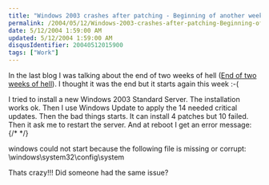 ```yaml
---
title: "Windows 2003 crashes after patching - Beginning of another week of hell :-("
permalink: /2004/05/12/Windows-2003-crashes-after-patching-Beginning-of-another-week-of-hell-(/
date: 5/12/2004 1:59:00 AM
updated: 5/12/2004 1:59:00 AM
disqusIdentifier: 20040512015900
tags: ["Work"]
---
```

In the last blog I was talking about the end of two weeks of hell ([End of two weeks of hell](http://weblogs.asp.net/lkempe/archive/2004/05/08/128425.aspx)). I thought it was the end but it starts again this week :-(

I tried to install a new Windows 2003 Standard Server. The installation works ok. Then I use Windows Update to apply the 14 needed critical updates. Then the bad things starts. It can install 4 patches but 10 failed. Then it ask me to restart the server. And at reboot I get an error message:
{/* <!-- more --> */}

windows could not start because the following file is missing or corrupt: \windows\system32\config\system

Thats crazy!!! Did someone had the same issue?
